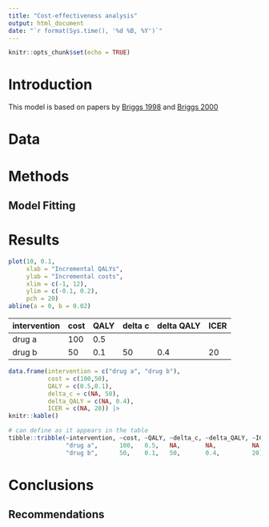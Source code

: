 ```yaml
---
title: "Cost-effectiveness analysis"
output: html_document
date: "`r format(Sys.time(), '%d %B, %Y')`"
---
```


```r
knitr::opts_chunk$set(echo = TRUE)
```

# Introduction

This model is based on papers by [Briggs 1998](https://pubmed.ncbi.nlm.nih.gov/10178664/)
and
[Briggs 2000](https://pubmed.ncbi.nlm.nih.gov/10977389/)

# Data

# Methods

## Model Fitting

# Results

```r
plot(10, 0.1,
     xlab = "Incremental QALYs",
     ylab = "Incremental costs",
     xlim = c(-1, 12),
     ylim = c(-0.1, 0.2),
     pch = 20)
abline(a = 0, b = 0.02)
```


intervention | cost | QALY | delta c | delta QALY | ICER
-------------|------|------|---------|------------|-----
drug a       | 100  | 0.5  |         |            |
drug b       | 50   | 0.1  |  50     |  0.4       | 20

```r
data.frame(intervention = c("drug a", "drug b"),
           cost = c(100,50),
           QALY = c(0.5,0.1),
           delta_c = c(NA, 50),
           delta_QALY = c(NA, 0.4),
           ICER = c(NA, 20)) |> 
knitr::kable()
```

```r
# can define as it appears in the table
tibble::tribble(~intervention, ~cost, ~QALY, ~delta_c, ~delta_QALY, ~ICER,
                "drug a",      100,   0.5,   NA,       NA,          NA,
                "drug b",      50,    0.1,   50,       0.4,         20)
```


# Conclusions

## Recommendations
